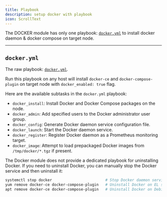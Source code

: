 ```yaml
---
title: Playbook
description: setup docker with playbook
icon: ScrollText
---
```



The DOCKER module has only one playbook: [`docker.yml`](https://github.com/pgsty/pigsty/blob/main/docker.yml)
to install docker daemon & docker compose on target node.


------

## `docker.yml`

The raw playbook: [`docker.yml`](https://github.com/pgsty/pigsty/blob/main/docker.yml).

Run this playbook on any host will install `docker-ce` and `docker-compose-plugin` on target node with `docker_enabled: true` flag.

Here are the available subtasks in the `docker.yml` playbook:

- `docker_install`: Install Docker and Docker Compose packages on the node.
- `docker_admin`: Add specified users to the Docker administrator user group.
- `docker_config`: Generate Docker daemon service configuration file.
- `docker_launch`: Start the Docker daemon service.
- `docker_register`: Register Docker daemon as a Prometheus monitoring target.
- `docker_image`: Attempt to load prepackaged Docker images from `/tmp/docker/*.tgz` if present.

The Docker module does not provide a dedicated playbook for uninstalling Docker. If you need to uninstall Docker, you can manually stop the Docker service and then uninstall it:

```bash
systemctl stop docker                        # Stop Docker daemon service
yum remove docker-ce docker-compose-plugin   # Uninstall Docker on EL systems
apt remove docker-ce docker-compose-plugin   # Uninstall Docker on Debian systems
```
